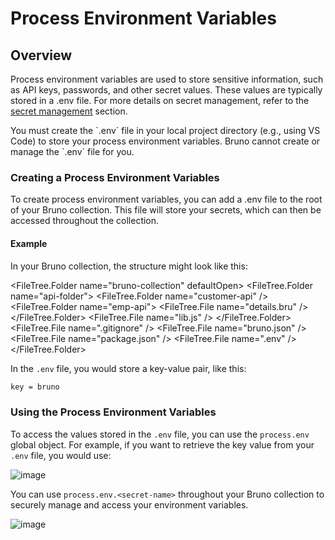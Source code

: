 
# Process Environment Variables

## Overview

Process environment variables are used to store sensitive information, such as API keys, passwords, and other secret values. These values are typically stored in a .env file. For more details on secret management, refer to the [secret management](../../secrets-management/dotenv-file.mdx) section.

<Callout type="warning">
  You must create the `.env` file in your local project directory (e.g., using
  VS Code) to store your process environment variables. Bruno cannot create or
  manage the `.env` file for you.
</Callout>

### Creating a Process Environment Variables

To create process environment variables, you can add a .env file to the root of your Bruno collection. This file will store your secrets, which can then be accessed throughout the collection.

#### Example

In your Bruno collection, the structure might look like this:

<FileTree.Folder name="bruno-collection" defaultOpen>
  <FileTree.Folder name="api-folder">
    <FileTree.Folder name="customer-api" />
    <FileTree.Folder name="emp-api">
      <FileTree.File name="details.bru" />
    </FileTree.Folder>
    <FileTree.File name="lib.js" />
  </FileTree.Folder>
  <FileTree.File name=".gitignore" />
  <FileTree.File name="bruno.json" />
  <FileTree.File name="package.json" />
  <FileTree.File name=".env" />
</FileTree.Folder>

In the `.env` file, you would store a key-value pair, like this:

```bash showLineNumbers filename=".env"
key = bruno
```

### Using the Process Environment Variables

To access the values stored in the `.env` file, you can use the `process.env` global object. For example, if you want to retrieve the key value from your `.env` file, you would use:

![image](../../../../public/screenshots/variables/creating-process-env-variables.png)

You can use `process.env.<secret-name>` throughout your Bruno collection to securely manage and access your environment variables.

![image](../../../../public/screenshots/variables/using-process-env-variables.png)
